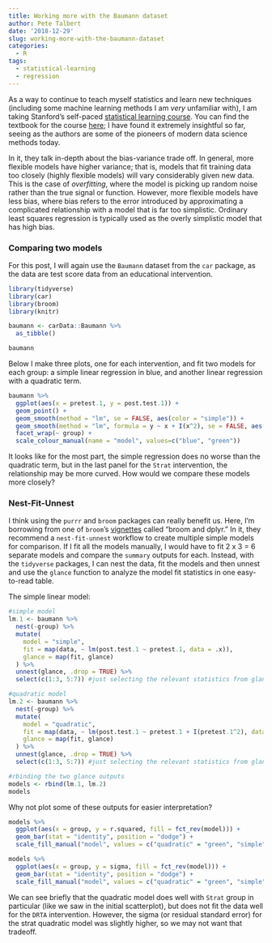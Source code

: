 ```yaml
---
title: Working more with the Baumann dataset
author: Pete Talbert
date: '2018-12-29'
slug: working-more-with-the-baumann-dataset
categories:
  - R
tags:
  - statistical-learning
  - regression
---
```


As a way to continue to teach myself statistics and learn new techniques (including some machine learning methods I am *very* unfamiliar with), I am taking Stanford's self-paced [statistical learning course](https://lagunita.stanford.edu/courses/HumanitiesSciences/StatLearning/Winter2016/about). You can find the textbook for the course [here](http://www-bcf.usc.edu/~gareth/ISL/); I have found it extremely insightful so far, seeing as the authors are some of the pioneers of modern data science methods today. 

In it, they talk in-depth about the bias-variance trade off. In general, more flexible models have higher variance; that is, models that fit training data too closely (highly flexible models) will vary considerably given new data. This is the case of *overfitting*, where the model is picking up random noise rather than the true signal or function. However, more flexible models have less bias, where bias refers to the error introduced by approximating a complicated relationship with a model that is far too simplistic. Ordinary least squares regression is typically used as the overly simplistic model that has high bias.

### Comparing two models

For this post, I will again use the `Baumann` dataset from the `car` package, as the data are test score data from an educational intervention.

```r
library(tidyverse)
library(car)
library(broom)
library(knitr)

baumann <- carData::Baumann %>% 
  as_tibble()

baumann
```

Below I make three plots, one for each intervention, and fit two models for each group: a simple linear regression in blue, and another linear regression with a quadratic term.

\begin{equation}
y = \beta_0 + \beta_1 x + \varepsilon
\end{equation}

\begin{equation}
y = \beta_0 + \beta_1 x + \beta_2 x^2 + \varepsilon
\end{equation}

```r
baumann %>% 
  ggplot(aes(x = pretest.1, y = post.test.1)) +
  geom_point() +
  geom_smooth(method = "lm", se = FALSE, aes(color = "simple")) +
  geom_smooth(method = "lm", formula = y ~ x + I(x^2), se = FALSE, aes(color = "quadratic")) +
  facet_wrap(~ group) +
  scale_colour_manual(name = "model", values=c("blue", "green"))
```

It looks like for the most part, the simple regression does no worse than the quadratic term, but in the last panel for the `Strat` intervention, the relationship may be more curved. How would we compare these models more closely?

### Nest-Fit-Unnest

I think using the `purrr` and `broom` packages can really benefit us. Here, I'm borrowing from one of `broom`'s [vignettes](https://cran.r-project.org/web/packages/broom/vignettes/broom_and_dplyr.html) called "broom and dplyr." In it, they recommend a `nest-fit-unnest` workflow to create multiple simple models for comparison. If I fit all the models manually, I would have to fit 2 x 3 = 6 separate models and compare the `summary` outputs for each. Instead, with the `tidyverse` packages, I can nest the data, fit the models and then unnest and use the `glance` function to analyze the model fit statistics in one easy-to-read table.

The simple linear model:

```r
#simple model
lm.1 <- baumann %>%
  nest(-group) %>% 
  mutate(
    model = "simple",
    fit = map(data, ~ lm(post.test.1 ~ pretest.1, data = .x)),
    glance = map(fit, glance)
  ) %>% 
  unnest(glance, .drop = TRUE) %>% 
  select(c(1:3, 5:7)) #just selecting the relevant statistics from glance.

#quadratic model
lm.2 <- baumann %>%
  nest(-group) %>% 
  mutate(
    model = "quadratic",
    fit = map(data, ~ lm(post.test.1 ~ pretest.1 + I(pretest.1^2), data = .x)),
    glance = map(fit, glance)
  ) %>% 
  unnest(glance, .drop = TRUE) %>% 
  select(c(1:3, 5:7)) #just selecting the relevant statistics from glance.

#rbinding the two glance outputs
models <- rbind(lm.1, lm.2)
models
```

Why not plot some of these outputs for easier interpretation?

```r
models %>% 
  ggplot(aes(x = group, y = r.squared, fill = fct_rev(model))) +
  geom_bar(stat = "identity", position = "dodge") +
  scale_fill_manual("model", values = c("quadratic" = "green", "simple" = "blue"))
```

```r
models %>% 
  ggplot(aes(x = group, y = sigma, fill = fct_rev(model))) +
  geom_bar(stat = "identity", position = "dodge") +
  scale_fill_manual("model", values = c("quadratic" = "green", "simple" = "blue"))
```

We can see briefly that the quadratic model does well with `Strat` group in particular (like we saw in the initial scatterplot), but does not fit the data well for the `DRTA` intervention. However, the sigma (or residual standard error) for the strat quadratic model was slightly higher, so we may not want that tradeoff.






